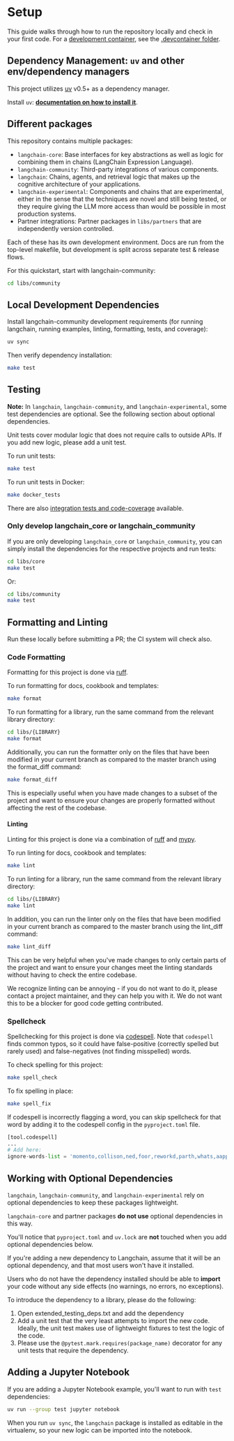 # Setup

This guide walks through how to run the repository locally and check in your first code.
For a [development container](https://containers.dev/), see the [.devcontainer folder](https://github.com/langchain-ai/langchain/tree/master/.devcontainer).

## Dependency Management: `uv` and other env/dependency managers

This project utilizes [uv](https://docs.astral.sh/uv/) v0.5+ as a dependency manager.

Install `uv`: **[documentation on how to install it](https://docs.astral.sh/uv/getting-started/installation/)**.

## Different packages

This repository contains multiple packages:
- `langchain-core`: Base interfaces for key abstractions as well as logic for combining them in chains (LangChain Expression Language).
- `langchain-community`: Third-party integrations of various components.
- `langchain`: Chains, agents, and retrieval logic that makes up the cognitive architecture of your applications.
- `langchain-experimental`: Components and chains that are experimental, either in the sense that the techniques are novel and still being tested, or they require giving the LLM more access than would be possible in most production systems.
- Partner integrations: Partner packages in `libs/partners` that are independently version controlled.

Each of these has its own development environment. Docs are run from the top-level makefile, but development
is split across separate test & release flows.

For this quickstart, start with langchain-community:

```bash
cd libs/community
```

## Local Development Dependencies

Install langchain-community development requirements (for running langchain, running examples, linting, formatting, tests, and coverage):

```bash
uv sync
```

Then verify dependency installation:

```bash
make test
```

## Testing

**Note:** In `langchain`, `langchain-community`, and `langchain-experimental`, some test dependencies are optional. See the following section about optional dependencies.

Unit tests cover modular logic that does not require calls to outside APIs.
If you add new logic, please add a unit test.

To run unit tests:

```bash
make test
```

To run unit tests in Docker:

```bash
make docker_tests
```

There are also [integration tests and code-coverage](../testing.mdx) available.

### Only develop langchain_core or langchain_community

If you are only developing `langchain_core` or `langchain_community`, you can simply install the dependencies for the respective projects and run tests:

```bash
cd libs/core
make test
```

Or:

```bash
cd libs/community
make test
```

## Formatting and Linting

Run these locally before submitting a PR; the CI system will check also.

### Code Formatting

Formatting for this project is done via [ruff](https://docs.astral.sh/ruff/rules/).

To run formatting for docs, cookbook and templates:

```bash
make format
```

To run formatting for a library, run the same command from the relevant library directory:

```bash
cd libs/{LIBRARY}
make format
```

Additionally, you can run the formatter only on the files that have been modified in your current branch as compared to the master branch using the format_diff command:

```bash
make format_diff
```

This is especially useful when you have made changes to a subset of the project and want to ensure your changes are properly formatted without affecting the rest of the codebase.

#### Linting

Linting for this project is done via a combination of [ruff](https://docs.astral.sh/ruff/rules/) and [mypy](http://mypy-lang.org/).

To run linting for docs, cookbook and templates:

```bash
make lint
```

To run linting for a library, run the same command from the relevant library directory:

```bash
cd libs/{LIBRARY}
make lint
```

In addition, you can run the linter only on the files that have been modified in your current branch as compared to the master branch using the lint_diff command:

```bash
make lint_diff
```

This can be very helpful when you've made changes to only certain parts of the project and want to ensure your changes meet the linting standards without having to check the entire codebase.

We recognize linting can be annoying - if you do not want to do it, please contact a project maintainer, and they can help you with it. We do not want this to be a blocker for good code getting contributed.

### Spellcheck

Spellchecking for this project is done via [codespell](https://github.com/codespell-project/codespell).
Note that `codespell` finds common typos, so it could have false-positive (correctly spelled but rarely used) and false-negatives (not finding misspelled) words.

To check spelling for this project:

```bash
make spell_check
```

To fix spelling in place:

```bash
make spell_fix
```

If codespell is incorrectly flagging a word, you can skip spellcheck for that word by adding it to the codespell config in the `pyproject.toml` file.

```python
[tool.codespell]
...
# Add here:
ignore-words-list = 'momento,collison,ned,foor,reworkd,parth,whats,aapply,mysogyny,unsecure'
```

## Working with Optional Dependencies

`langchain`, `langchain-community`, and `langchain-experimental` rely on optional dependencies to keep these packages lightweight.

`langchain-core` and partner packages **do not use** optional dependencies in this way.

You'll notice that `pyproject.toml` and `uv.lock` are **not** touched when you add optional dependencies below.

If you're adding a new dependency to Langchain, assume that it will be an optional dependency, and
that most users won't have it installed.

Users who do not have the dependency installed should be able to **import** your code without
any side effects (no warnings, no errors, no exceptions).

To introduce the dependency to a library, please do the following:

1. Open extended_testing_deps.txt and add the dependency
2. Add a unit test that the very least attempts to import the new code. Ideally, the unit
test makes use of lightweight fixtures to test the logic of the code.
3. Please use the `@pytest.mark.requires(package_name)` decorator for any unit tests that require the dependency.

## Adding a Jupyter Notebook

If you are adding a Jupyter Notebook example, you'll want to run with `test` dependencies:

```bash
uv run --group test jupyter notebook
```

When you run `uv sync`, the `langchain` package is installed as editable in the virtualenv, so your new logic can be imported into the notebook.
